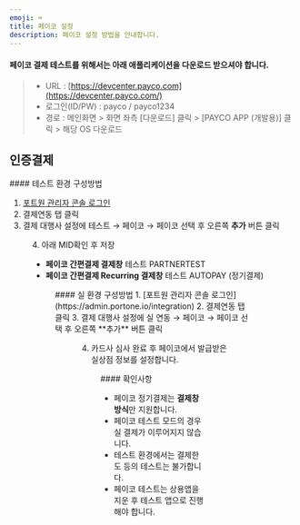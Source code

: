 ```yaml
---
emoji: ⌨
title: 페이코 설정
description: 페이코 설정 방법을 안내합니다.
---
```




#### 페이코 결제 테스트를 위해서는 아래 애플리케이션을 다운로드 받으셔야 합니다.

> - URL : [https://devcenter.payco.com](https://devcenter.payco.com/)
> - 로그인(ID/PW) : payco / payco1234
> - 경로 : 메인화면 > 화면 좌측 \[다운로드] 클릭 > \[PAYCO APP (개발용)] 클릭 > 해당 OS 다운로드

## 인증결제

<Tabs>
<Tab title="테스트 결제">
#### 테스트 환경 구성방법

1. [포트원 관리자 콘솔 로그인](https://admin.portone.io/integration)
2. 결제연동 탭 클릭
3. 결제 대행사 설정에 테스트 → 페이코 → 페이코 선택 후 오른쪽 **추가** 버튼 클릭

<Figure
  src="/gitbook-assets/ko/payco-channel-guide-1.png"
  caption="테스트 환경 설정 예시"
/>
4. 아래 MID확인 후 저장

- **페이코 간편결제 결제창** 테스트 PARTNERTEST
- **페이코 간편결제 Recurring 결제창** 테스트 AUTOPAY (정기결제)

<Figure
  src="/gitbook-assets/ko/payco-channel-guide-2.png"
  caption="테스트 환경 상세 설정 예시"
/>
</Tab>

<Tab title="실 결제">
#### 실 환경 구성방법
1. [포트원 관리자 콘솔 로그인](https://admin.portone.io/integration)
2. 결제연동 탭 클릭
3. 결제 대행사 설정에 실 연동 → 페이코 → 페이코 선택 후 오른쪽 **추가** 버튼 클릭

<Figure
  src="/gitbook-assets/ko/payco-channel-guide-3.png"
  caption="실환경 설정 예시"
/>

4. 카드사 심사 완료 후 페이코에서 발급받은 실상점 정보를 설정합니다.

<Figure
  src="/gitbook-assets/ko/payco-channel-guide-4.png"
  caption="실환경 상세 설정 예시"
/>

</Tab>
</Tabs>

<Hint style="success">
#### 확인사항

- 페이코 정기결제는 **결제창 방식**만 지원합니다.
- 페이코 테스트 모드의 경우 실 결제가 이루어지지 않습니다.
- 테스트 환경에서는 결제한도 등의 테스트는 불가합니다.
- 페이코 테스트는 상용앱을 지운 후 테스트 앱으로 진행해야 합니다.

</Hint>
